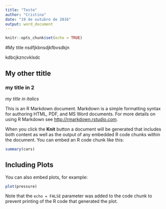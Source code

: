 ```yaml
---
title: "Teste"
author: "Cristina"
date: "19 de outubro de 2016"
output: word_document
---
```


```r
knitr::opts_chunk$set(echo = TRUE)
```

#My title
nsdfjkbnsdjkfbvsdkjn

kdbcjkzncvklsdc



## My other ttitle

### my title in 2

*my title in italics*


This is an R Markdown document. Markdown is a simple formatting syntax for authoring HTML, PDF, and MS Word documents. For more details on using R Markdown see <http://rmarkdown.rstudio.com>.

When you click the **Knit** button a document will be generated that includes both content as well as the output of any embedded R code chunks within the document. You can embed an R code chunk like this:

```r
summary(cars)
```

## Including Plots

You can also embed plots, for example:

```r
plot(pressure)
```

Note that the `echo = FALSE` parameter was added to the code chunk to prevent printing of the R code that generated the plot.
